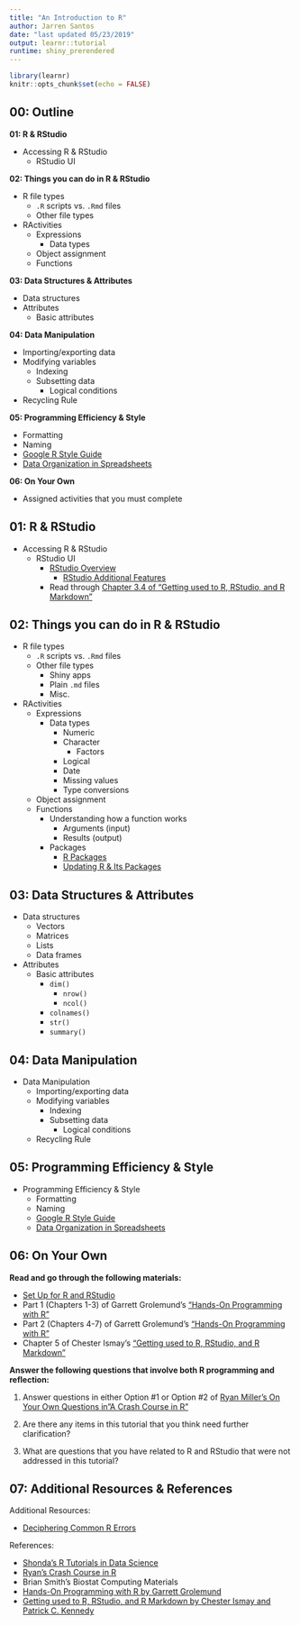 ```yaml
---
title: "An Introduction to R"
author: Jarren Santos
date: "last updated 05/23/2019"
output: learnr::tutorial
runtime: shiny_prerendered
---
```


```r
library(learnr)
knitr::opts_chunk$set(echo = FALSE)
```

## 00: Outline

**01: R & RStudio**

* Accessing R & RStudio
  * RStudio UI

**02: Things you can do in R & RStudio**

* R file types
  * `.R` scripts vs. `.Rmd` files
  * Other file types
* RActivities
  * Expressions
    * Data types
  * Object assignment
  * Functions
  
**03: Data Structures & Attributes**

* Data structures
* Attributes
  * Basic attributes

**04: Data Manipulation**

* Importing/exporting data
* Modifying variables
  * Indexing
  * Subsetting data
    * Logical conditions
* Recycling Rule

**05: Programming Efficiency & Style**

* Formatting
* Naming
* [Google R Style Guide](https://google.github.io/styleguide/Rguide.xml)
* [Data Organization in Spreadsheets](https://www.biostat.wisc.edu/~kbroman/publications/dataorg.pdf)

**06: On Your Own**

* Assigned activities that you must complete

## 01: R & RStudio

* Accessing R & RStudio
  * RStudio UI
    * [RStudio Overview](https://www.rstudio.com/products/rstudio/)
      * [RStudio Additional Features](https://www.rstudio.com/products/rstudio/features/)
    * Read through [Chapter 3.4 of "Getting used to R, RStudio, and R Markdown"](https://ismayc.github.io/rbasics-book/3-rstudiobasics.html#rstudio-layout)

## 02: Things you can do in R & RStudio

* R file types
  * `.R` scripts vs. `.Rmd` files
  * Other file types
    * Shiny apps
    * Plain `.md` files
    * Misc.

* RActivities
  * Expressions
    * Data types
      * Numeric
      * Character
        * Factors
      * Logical
      * Date
      * Missing values
      * Type conversions
  * Object assignment
  * Functions
    * Understanding how a function works
      * Arguments (input)
      * Results (output)
    * Packages
      * [R Packages](https://rstudio-education.github.io/hopr/packages2.html)
      * [Updating R & Its Packages](https://rstudio-education.github.io/hopr/dataio.html)

## 03: Data Structures & Attributes

* Data structures
  * Vectors
  * Matrices
  * Lists
  * Data frames
* Attributes
  * Basic attributes
    * `dim()`
      * `nrow()`
      * `ncol()`
    * `colnames()`
    * `str()`
    * `summary()`

## 04: Data Manipulation

* Data Manipulation
  * Importing/exporting data
  * Modifying variables
    * Indexing
    * Subsetting data
      * Logical conditions
  * Recycling Rule

## 05: Programming Efficiency & Style

* Programming Efficiency & Style
  * Formatting
  * Naming
  * [Google R Style Guide](https://google.github.io/styleguide/Rguide.xml)
  * [Data Organization in Spreadsheets](https://www.biostat.wisc.edu/~kbroman/publications/dataorg.pdf)
  
## 06: On Your Own

**Read and go through the following materials:**

* [Set Up for R and RStudio](https://jjallaire.shinyapps.io/learnr-tutorial-00-setup/)
* Part 1 (Chapters 1-3) of Garrett Grolemund's ["Hands-On Programming with R"](https://rstudio-education.github.io/hopr/project-1-weighted-dice.html)
* Part 2 (Chapters 4-7) of Garrett Grolemund's ["Hands-On Programming with R"](https://rstudio-education.github.io/hopr/project-2-playing-cards.html)
* Chapter 5 of Chester Ismay's ["Getting used to R, RStudio, and R Markdown"](https://ismayc.github.io/rbasics-book/5-rmdanal.html)

**Answer the following questions that involve both R programming and reflection:**

1. Answer questions in either Option #1 or Option #2 of [Ryan Miller's On Your Own Questions in"A Crash Course in R"](https://remiller1450.github.io/s230s19/Intro_to_R.html)

2. Are there any items in this tutorial that you think need further clarification?

3. What are questions that you have related to R and RStudio that were not addressed in this tutorial?

## 07: Additional Resources & References

Additional Resources:

* [Deciphering Common R Errors](https://ismayc.github.io/rbasics-book/6-errors.html)

References:

* [Shonda's R Tutorials in Data Science](http://web.grinnell.edu/individuals/kuipers/stat2labs/RTutorials.html)
* [Ryan's Crash Course in R](https://remiller1450.github.io/s230s19/Intro_to_R.html)
* Brian Smith's Biostat Computing Materials
* [Hands-On Programming with R by Garrett Grolemund](https://rstudio-education.github.io/hopr/)
* [Getting used to R, RStudio, and R Markdown by Chester Ismay and Patrick C. Kennedy](https://ismayc.github.io/rbasics-book/index.html)
